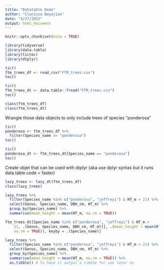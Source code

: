 ```yaml
---
title: "Datatable Demo"
author: "Clarissa Boyajian"
date: "4/27/2022"
output: html_document
---
```


```r
knitr::opts_chunk$set(echo = TRUE)

library(tidyverse)
library(data.table)
library(tictoc)
library(dtplyr)
```


```r
tic()
ftm_trees_df <- read_csv("FTM_trees.csv")
toc()
```

```r
tic()
ftm_trees_dt <- data.table::fread("FTM_trees.csv")
toc()
```


```r
class(ftm_trees_df)
class(ftm_trees_dt)
```


Wrangle those data objects to only include trees of species "ponderosa"

```r
tic()
ponderosa <- ftm_trees_df %>% 
  filter(Species_name == "ponderosa")
toc()
```

```r
tic()
ponderosa_dt <- ftm_trees_dt[Species_name == "ponderosa"]
toc()
```


Create objet that can be used with dtplyr (aka use dplyr syntax but it runs data.table code = faster)

```r
lazy_trees <- lazy_dt(ftm_trees_df)
class(lazy_trees)
```


```r
lazy_trees %>% 
  filter(Species_name %in% c("ponderosa", "jeffreyi") & HT_m > 21) %>% 
  select(Genus, Species_name, DBH_cm, HT_m) %>% 
  group_by(Species_name) %>% 
  summarise(mean_height = mean(HT_m, na.rm = TRUE))
```

```r
ftm_trees_dt[Species_name %in% c("ponderosa", "jeffreyi") & HT_m > 
    21, .(Genus, Species_name, DBH_cm, HT_m)][, .(mean_height = mean(HT_m, 
    na.rm = TRUE)), keyby = .(Species_name)]
```


```r
lazy_trees %>% 
  filter(Species_name %in% c("ponderosa", "jeffreyi") & HT_m > 21) %>% 
  select(Genus, Species_name, DBH_cm, HT_m) %>% 
  group_by(Species_name) %>% 
  summarise(mean_height = mean(HT_m, na.rm = TRUE)) %>% 
  as.tibble() # to have it output a tibble for use later on
```













